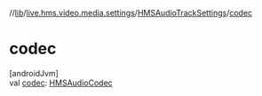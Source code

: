 //[lib](/api-reference/android/v2/home/content)/[live.hms.video.media.settings](../index)/[HMSAudioTrackSettings](index)/[codec](codec)

# codec

[androidJvm]\
val [codec](codec): [HMSAudioCodec](../../live.hms.video.media.codec/-h-m-s-audio-codec/index)
